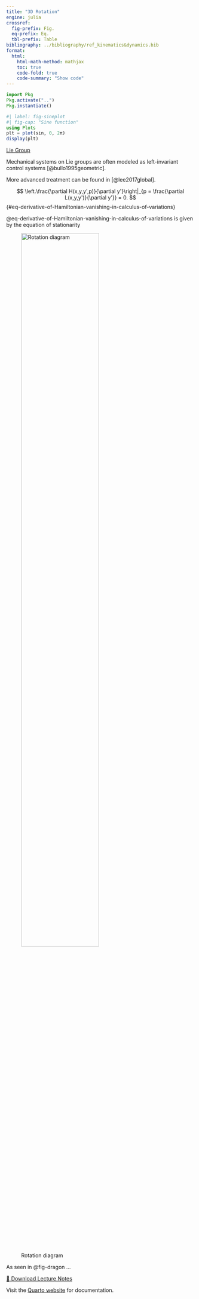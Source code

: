 ```yaml
---
title: "3D Rotation"
engine: julia
crossref:
  fig-prefix: Fig.
  eq-prefix: Eq.
  tbl-prefix: Table
bibliography: ../bibliography/ref_kinematics&dynamics.bib
format:
  html:
    html-math-method: mathjax
    toc: true
    code-fold: true
    code-summary: "Show code"
---
```


```julia
import Pkg
Pkg.activate("..")
Pkg.instantiate()
```

```julia
#| label: fig-sineplot
#| fig-cap: "Sine function"
using Plots
plt = plot(sin, 0, 2π)
display(plt)

```

[Lie Group](lie_group.qmd)


Mechanical systems on Lie groups are often modeled as left-invariant control systems [@bullo1995geometric].

More advanced treatment can be found in [@lee2017global].


$$
 \left.\frac{\partial H(x,y,y',p)}{\partial y'}\right|_{p = \frac{\partial L(x,y,y')}{\partial y'}} = 0.
$${#eq-derivative-of-Hamiltonian-vanishing-in-calculus-of-variations}

@eq-derivative-of-Hamiltonian-vanishing-in-calculus-of-variations is given by the equation of stationarity


![Rotation diagram](../figures/dragon.png){#fig-dragon width=70%}

As seen in @fig-dragon ...


[📄 Download Lecture Notes](../pdfs/Ceres-NMPC_eng.pdf)


Visit the [Quarto website](https://quarto.org) for documentation.
